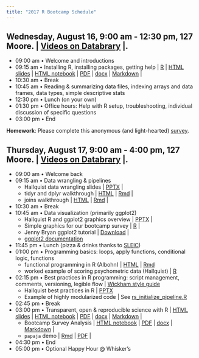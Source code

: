 ```yaml
---
title: "2017 R Bootcamp Schedule"
---
```


## Wednesday, August 16, 9:00 am - 12:30 pm, 127 Moore. | [Videos on Databrary](https://nyu.databrary.org/volume/473/slot/20244/-) |.

- 09:00 am • Welcome and introductions
- 09:15 am • Installing R, installing packages, getting help | [R](talks/R-Workshop-James.R) | [HTML slides](talks/R-Workshop-James.html) | [HTML notebook](talks/R-Workshop-James.nb.html) | [PDF](talks/R-Workshop-James.pdf) | [docx](talks/R-Workshop-James.docx) | [Markdown](talks/R-Workshop-James.md) |
- 10:30 am • Break
- 10:45 am • Reading & summarizing data files, indexing arrays and data frames, data types, simple descriptive stats
- 12:30 pm • Lunch (on your own)
- 01:30 pm • Office hours: Help with R setup, troubleshooting, individual discussion of specific questions
- 03:00 pm • End

**Homework**: Please complete this anonymous (and light-hearted) [survey](https://docs.google.com/forms/d/1l5OX8PcN_lfVn3ykr_PtHCzhRbWzMbxhqtgILD45zRg/edit).

## Thursday, August 17, 9:00 am - 4:00 pm, 127 Moore. | [Videos on Databrary](https://nyu.databrary.org/volume/473/slot/20245/-) |.

- 09:00 am • Welcome back
- 09:15 am • Data wrangling & pipelines
    + Hallquist data wrangling slides | [PPTX](talks/Hallquist_Data_Wrangling.pptx) |
    + tidyr and dplyr walkthrough | [HTML](tutorials/dplyr_walkthrough.html) | [Rmd](tutorials/dplyr_walkthrough.Rmd) |
    + joins walkthrough | [HTML](tutorials/joins_tutorial.html) | [Rmd](tutorials/joins_tutorial.Rmd) |
- 10:30 am • Break
- 10:45 am • Data visualization (primarily ggplot2)
    + Hallquist R and ggplot2 graphics overview | [PPTX](talks/Hallquist_ggplot2_overview.pptx) |
    + Simple graphics for our bootcamp survey | [R](tutorials/ggplot_walkthrough.R) |
    + Jenny Bryan ggplot2 tutorial | [Download](https://github.com/jennybc/ggplot2-tutorial/archive/master.zip) |
    + [ggplot2 documentation](http://ggplot2.tidyverse.org/reference/)
- 11:45 pm • Lunch (pizza & drinks thanks to [SLEIC](http://imaging.psu.edu))
- 01:00 pm • Programming basics: loops, apply functions, conditional logic, functions
    + functional programming in R (Albohn) | [HTML](tutorials/functional_programming_in_R.html) | [Rmd](tutorials/functional_programming_in_R.Rmd)
    + worked example of scoring psychometric data (Hallquist) | [R](tutorials/score_selfreports.R)
- 02:15 pm • Best practices in R programming: script management, comments, versioning, legible flow | [Wickham style guide](http://adv-r.had.co.nz/Style.html)
    + Hallquist best practices in R | [PPTX](talks/Hallquist_Best_Practices.pptx)
    + Example of highly modularized code | See [rs_initialize_pipeline.R](https://github.com/PennStateDEPENdLab/bpd_rest)
- 02:45 pm • Break
- 03:00 pm • Transparent, open & reproducible science with R | [HTML slides](talks/r-eproducible-science.html) | [HTML notebook](talks/r-eproducible-science.nb.html) | [PDF](talks/r-eproducible-science.pdf) | [docx](talks/r-eproducible-science.docx) | [Markdown](talks/r-eproducible-science.md) | 
    - Bootcamp Survey Analysis | [HTML notebook](talks/bootcamp-survey.nb.html) | [PDF](talks/bootcamp-survey.pdf) | [docx](talks/bootcamp-survey.docx) | [Markdown](talks/bootcamp-survey.md) |
    - `papaja` demo | [Rmd](papaja_demo/gilmore-lebreton-hallquist.Rmd) | [PDF](papaja_demo/gilmore-lebreton-hallquist.pdf) |
- 04:30 pm • End
- 05:00 pm • Optional Happy Hour @ Whisker's